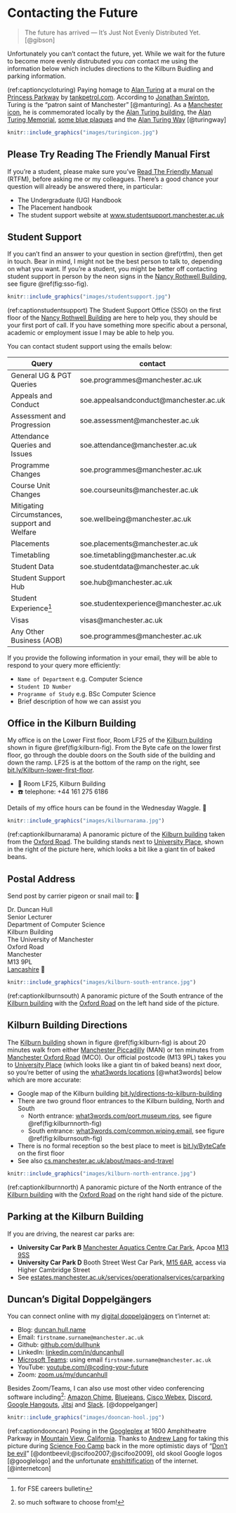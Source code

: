 # Contacting the Future {#contact}

> The future has arrived — It’s Just Not Evenly Distributed Yet. [@gibson]

Unfortunately you can't contact the future, yet. While we wait for the future to become more evenly distrubuted you *can* contact me using the information below which includes directions to the Kilburn Buidling and parking information.

(ref:captioncycloturing) Paying homage to [Alan Turing](https://en.wikipedia.org/wiki/Alan_Turing) at a mural on the [Princess Parkway](https://en.wikipedia.org/wiki/A5103_road) by [tankpetrol.com](http://tankpetrol.com/). According to [Jonathan Swinton](https://www.manturing.net/jonathan), Turing is the “patron saint of Manchester” [@manturing]. As a [Manchester icon](https://en.wikipedia.org/wiki/Symbols_of_Manchester), he is commemorated locally by the [Alan Turing building](https://en.wikipedia.org/wiki/Alan_Turing_Building), the [Alan Turing Memorial](https://en.wikipedia.org/wiki/Alan_Turing_Memorial), [some blue plaques](https://duncan.hull.name/2021/07/07/turings-house/) and the [Alan Turing Way](https://www.google.com/maps/place/Alan+Turing+Way,+Manchester/) [@turingway]

```r
knitr::include_graphics("images/turingicon.jpg")
```

## Please Try Reading The Friendly Manual First {#rtfm}

If you're a student, please make sure you've [Read The Friendly Manual](https://en.wikipedia.org/wiki/RTFM) (RTFM), before asking me or my colleagues. There's a good chance your question will already be answered there, in particular:

* The Undergraduate (UG) Handbook <!--[wiki.cs.manchester.ac.uk/index.php/UGHandbook23:Main](https://wiki.cs.manchester.ac.uk/index.php/UGHandbook23:Main)-->
* The Placement handbook
* The student support website at [www.studentsupport.manchester.ac.uk](https://www.studentsupport.manchester.ac.uk/)

## Student Support {#sso}

If you can't find an answer to your question in section \@ref(rtfm), then get in touch. Bear in mind, I might not be the best person to talk to, depending on what you want. If you're a student, you might be better off contacting student support in person by the neon signs in the [Nancy Rothwell Building](https://en.wikipedia.org/wiki/Nancy_Rothwell_Building), see figure \@ref(fig:sso-fig).


```r
knitr::include_graphics("images/studentsupport.jpg")
```
(ref:captionstudentsupport) The Student Support Office (SSO) on the first floor of the [Nancy Rothwell Building](https://en.wikipedia.org/wiki/Nancy_Rothwell_Building) are here to help you, they should be your first port of call. If you have something more specific about a personal, academic or employment issue I may be able to help you.

You can contact student support using the emails below:

|  Query |  contact  | 
|---|---|
| General UG & PGT Queries  | soe.programmes@manchester.ac.uk  |   
|  Appeals and Conduct | soe.appealsandconduct@manchester.ac.uk  |   
| Assessment and Progression  | soe.assessment@manchester.ac.uk  |   
| Attendance Queries and Issues	 | soe.attendance@manchester.ac.uk |
| Programme Changes | soe.programmes@manchester.ac.uk |
| Course Unit Changes	 | soe.courseunits@manchester.ac.uk |
| Mitigating Circumstances, support and Welfare | soe.wellbeing@manchester.ac.uk |
| Placements | soe.placements@manchester.ac.uk |
| Timetabling |soe.timetabling@manchester.ac.uk  |
| Student Data | soe.studentdata@manchester.ac.uk |
| Student Support Hub | soe.hub@manchester.ac.uk |
| Student Experience^[for FSE careers bulletin] | soe.studentexperience@manchester.ac.uk |
| Visas | visas@manchester.ac.uk |
| Any Other Business (AOB) | soe.programmes@manchester.ac.uk |

If you  provide the following information in your email, they will be able to respond to your query more efficiently:

* `Name of Department` e.g. Computer Science
* `Student ID Number` 
* `Programme of Study` e.g. BSc Computer Science
* Brief description of how we can assist you

## Office in the Kilburn Building {#office}

My office is on the Lower First floor, Room LF25 of the [Kilburn building](https://en.wikipedia.org/wiki/Kilburn_Building) shown in figure \@ref(fig:kilburn-fig). From the Byte cafe on the lower first floor, go through the double doors on the South side of the building and down the ramp. LF25 is at the bottom of the ramp on the right, see [bit.ly/Kilburn-lower-first-floor](https://bit.ly/Kilburn-lower-first-floor). 

* 🏢 Room LF25, Kilburn Building
* ☎️ telephone:	+44 161 275 6186

Details of my office hours can be found in the Wednesday Waggle. 🐝

```r
knitr::include_graphics("images/kilburnarama.jpg")
```
(ref:captionkilburnarama) A panoramic picture of the [Kilburn building](https://en.wikipedia.org/wiki/Kilburn_Building) taken from the [Oxford Road](https://en.wikipedia.org/wiki/Wilmslow_Road). The building stands next to [University Place](https://www.conference.manchester.ac.uk/venues/search/details/?property=10), shown in the right of the picture here, which looks a bit like a giant tin of baked beans.

## Postal Address {#postal}

Send post by carrier pigeon or snail mail to: 🐌

Dr. Duncan Hull  
Senior Lecturer  
Department of Computer Science  
Kilburn Building  
The University of Manchester  
Oxford Road  
Manchester  
M13 9PL  
[Lancashire](https://duncan.hull.name/2019/07/05/mancashire/) 🌹   

```r
knitr::include_graphics("images/kilburn-south-entrance.jpg")
```
(ref:captionkilburnsouth) A panoramic picture of the South entrance of the [Kilburn building](https://en.wikipedia.org/wiki/Kilburn_Building) with the [Oxford Road](https://en.wikipedia.org/wiki/Wilmslow_Road) on the left hand side of the picture. 


## Kilburn Building Directions {#kilburn}

The [Kilburn building](https://en.wikipedia.org/wiki/Kilburn_Building) shown in figure \@ref(fig:kilburn-fig) is about 20 minutes walk from either [Manchester Piccadilly](https://www.nationalrail.co.uk/stations_destinations/man.aspx) (MAN) or ten minutes from [Manchester Oxford Road](https://www.nationalrail.co.uk/stations/mco/details.aspx) (MCO). Our official postcode (M13 9PL) takes you to [University Place](http://www.conference.manchester.ac.uk/venues/search/details/?property=10) (which looks like a giant tin of baked beans) next door, so you're better of using the [what3words locations](https://www.bbc.co.uk/news/uk-england-49319760) [@what3words] below which are more accurate:

* Google map of the Kilburn building [bit.ly/directions-to-kilburn-building](http://bit.ly/directions-to-kilburn-building)
* There are two ground floor entrances to the Kilburn building, North and South
  + North entrance: [what3words.com/port.museum.rips](https://what3words.com/port.museum.rips), see figure \@ref(fig:kilburnnorth-fig)
  + South entrance: [what3words.com/common.wiping.email](https://what3words.com/common.wiping.email), see figure \@ref(fig:kilburnsouth-fig)
* There is no formal reception so the best place to meet is [bit.ly/ByteCafe](http://bit.ly/ByteCafe) on the first floor
* See also [cs.manchester.ac.uk/about/maps-and-travel](https://www.cs.manchester.ac.uk/about/maps-and-travel/)

```r
knitr::include_graphics("images/kilburn-north-entrance.jpg")
```
(ref:captionkilburnnorth) A panoramic picture of the North entrance of the [Kilburn building](https://en.wikipedia.org/wiki/Kilburn_Building) with the [Oxford Road](https://en.wikipedia.org/wiki/Wilmslow_Road) on the right hand side of the picture. 


## Parking at the Kilburn Building {#parking}

If you are driving, the nearest car parks are:

* **University Car Park B** [Manchester Aquatics Centre Car Park](https://www.apcoa.co.uk/parking-in/manchester/aquatics-centre/), Apcoa [M13  9SS](http://maps.google.co.uk/maps?q=M13+9SS)
* **University Car Park D** Booth Street West Car Park, [M15 6AR](http://maps.google.co.uk/maps?q=M15+6AR), access via Higher Cambridge Street
* See [estates.manchester.ac.uk/services/operationalservices/carparking](https://www.estates.manchester.ac.uk/services/operationalservices/carparking/)


## Duncan's Digital Doppelgängers  {#tinternet}

You can connect online with my [digital doppelgängers](https://en.wikipedia.org/wiki/Doppelganger:_A_Trip_Into_the_Mirror_World) on t'internet at:

* Blog: [duncan.hull.name](https://duncan.hull.name)
* Email:	`firstname.surname@manchester.ac.uk` 
* Github: [github.com/dullhunk](https://github.com/dullhunk)
* LinkedIn: [linkedin.com/in/duncanhull](https://uk.linkedin.com/in/duncanhull)
* [Microsoft Teams](https://en.wikipedia.org/wiki/Microsoft_Teams): using email `firstname.surname@manchester.ac.uk`
* YouTube: [youtube.com/\@coding-your-future](https://www.youtube.com/\@coding-your-future)
* Zoom: [zoom.us/my/duncanhull](https://zoom.us/my/duncanhull)


Besides Zoom/Teams, I can also use most other video conferencing software including^[so much software to choose from!]: [Amazon Chime](https://aws.amazon.com/chime/), [Bluejeans](https://en.wikipedia.org/wiki/BlueJeans), [Cisco Webex](https://en.wikipedia.org/wiki/Cisco_Webex), [Discord](https://en.wikipedia.org/wiki/Discord_(software)), [Google Hangouts](https://en.wikipedia.org/wiki/Google_Hangouts), [Jitsi](https://en.wikipedia.org/wiki/Jitsi) and [Slack](https://en.wikipedia.org/wiki/Slack_(software)). [@doppelganger]


```r
knitr::include_graphics("images/dooncan-hool.jpg")
```
(ref:captiondooncan) Posing in the [Googleplex](https://en.wikipedia.org/wiki/Googleplex) at 1600 Amphitheatre Parkway in [Mountain View, California](https://en.wikipedia.org/wiki/Mountain_View,_California). Thanks to [Andrew Lang](https://www.linkedin.com/in/andrewlang) for taking this picture during [Science Foo Camp](https://en.wikipedia.org/wiki/Science_Foo_Camp) back in the more optimistic days of “[Don't be evil](https://www.cdyf.me/choosing#fig:evil-fig)” [@dontbeevil;@scifoo2007;@scifoo2009], old skool Google logos [@googlelogo] and the unfortunate [enshittification](https://en.wikipedia.org/wiki/Enshittification) of the internet. [@internetcon]  